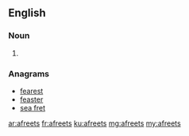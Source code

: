 ==English==

===Noun===
{{head|en|noun plural form}}

# {{plural of|afreet|lang=en}}

===Anagrams===
* [[fearest#English|fearest]]
* [[feaster#English|feaster]]
* [[sea fret#English|sea fret]]

[[ar:afreets]]
[[fr:afreets]]
[[ku:afreets]]
[[mg:afreets]]
[[my:afreets]]